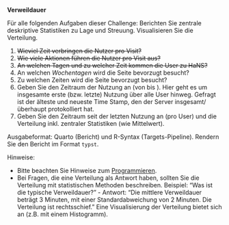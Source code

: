 
**Verweildauer**


Für alle folgenden Aufgaben dieser Challenge:  Berichten Sie zentrale deskriptive Statistiken zu Lage und Streuung. Visualisieren Sie die Verteilung. 


1. ~~Wieviel Zeit verbringen die Nutzer pro Visit?~~
2. ~~Wie viele Aktionen führen die Nutzer pro Visit aus?~~
3. ~~An welchen Tagen und zu welcher Zeit kommen die User zu HaNS?~~
4. An welchen *Wochentagen* wird die Seite bevorzugt besucht?
5. Zu welchen Zeiten wird die Seite bevorzugt besucht?
6. Geben Sie den Zeitraum der Nutzung an (von <Datum des ersten Visits> bis <Datum des letzten Visits>). Hier geht es um insgesamte erste (bzw. letzte) Nutzung über alle User hinweg. Gefragt ist der älteste und neueste Time Stamp, den der Server insgesamt/überhaupt protokolliert hat.
7. Geben Sie den Zeitraum seit der letzten Nutzung an (pro User) und die Verteilung inkl. zentraler Statistiken (wie Mittelwert).



Ausgabeformat: Quarto (Bericht) und R-Syntax (Targets-Pipeline). Rendern Sie den Bericht im Format `typst`.

Hinweise:

- Bitte beachten Sie Hinweise zum [Programmieren](https://hinweisbuch.netlify.app/109-hinweise-programmieren).
- Bei Fragen, die eine Verteilung als Antwort haben, sollten Sie die Verteilung mit statistischen Methoden beschreiben. Beispiel: "Was ist die typische Verweildauer?" - Antwort: "Die mittlere Verweildauer beträgt 3 Minuten, mit einer Standardabweichung von 2 Minuten. Die Verteilung ist rechtsschief." Eine Visualisierung der Verteilung bietet sich an (z.B. mit einem Histogramm).